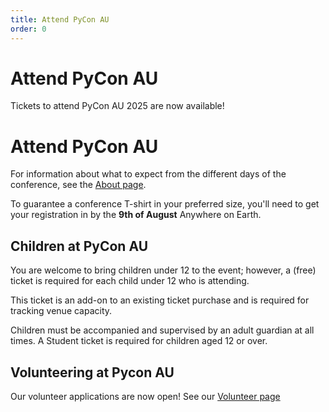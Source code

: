 ```yaml
---
title: Attend PyCon AU
order: 0
---
```



# Attend PyCon AU

Tickets to attend PyCon AU 2025 are now available!

<PurchaseButton />

# Attend PyCon AU

For information about what to expect from the different days of the conference, see the [About page](/about/).

To guarantee a conference T-shirt in your preferred size, you'll need to get your registration in by the **9th of August** Anywhere on Earth.


## Children at PyCon AU

You are welcome to bring children under 12 to the event; however, a (free) ticket is required for each child under 12 who is attending. 

This ticket is an add-on to an existing ticket purchase and is required for tracking venue capacity. 

Children must be accompanied and supervised by an adult guardian at all times. A Student ticket is required for children aged 12 or over.

## Volunteering at Pycon AU

Our volunteer applications are now open! See our [Volunteer page](/attend/volunteer/)